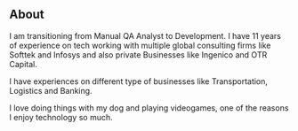 ## About

I am transitioning from Manual QA Analyst to Development. I have 11 years of experience on tech working with multiple global consulting firms like Softtek and Infosys and also private
Businesses like Ingenico and OTR Capital.

I have experiences on different type of businesses like Transportation, Logistics and Banking. 

I love doing things with my dog and playing videogames, one of the reasons I enjoy technology so much. 